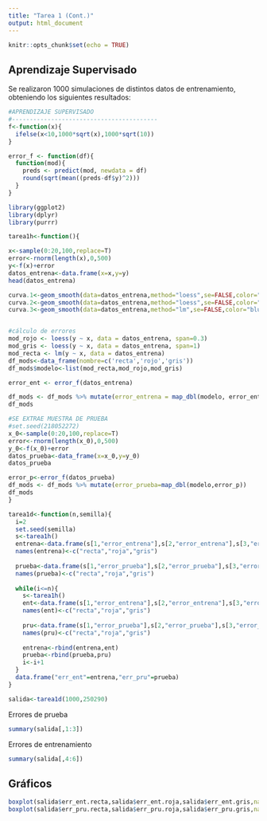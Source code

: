 ---
title: "Tarea 1 (Cont.)"
output: html_document
---

```{r setup, include=FALSE}
knitr::opts_chunk$set(echo = TRUE)
```

## Aprendizaje Supervisado

Se realizaron 1000 simulaciones de distintos datos de entrenamiento, obteniendo los siguientes resultados:

```{r include=FALSE}
#APRENDIZAJE SUPERVISADO
#-----------------------------------------
f<-function(x){
  ifelse(x<10,1000*sqrt(x),1000*sqrt(10))
}

error_f <- function(df){
  function(mod){
    preds <- predict(mod, newdata = df)
    round(sqrt(mean((preds-df$y)^2)))
  }
}

library(ggplot2)
library(dplyr)
library(purrr)
```

```{r include=FALSE}
tarea1h<-function(){

x<-sample(0:20,100,replace=T)
error<-rnorm(length(x),0,500)
y<-f(x)+error
datos_entrena<-data.frame(x=x,y=y)
head(datos_entrena)

curva.1<-geom_smooth(data=datos_entrena,method="loess",se=FALSE,color="gray",span=1,size=1.1)
curva.2<-geom_smooth(data=datos_entrena,method="loess",se=FALSE,color="red",span=0.3,size=1.1)
curva.3<-geom_smooth(data=datos_entrena,method="lm",se=FALSE,color="blue",span=1,size=1.1)


#cálculo de errores
mod_rojo <- loess(y ~ x, data = datos_entrena, span=0.3)
mod_gris <- loess(y ~ x, data = datos_entrena, span=1)
mod_recta <- lm(y ~ x, data = datos_entrena)
df_mods<-data_frame(nombre=c('recta','rojo','gris'))
df_mods$modelo<-list(mod_recta,mod_rojo,mod_gris)

error_ent <- error_f(datos_entrena)

df_mods <- df_mods %>% mutate(error_entrena = map_dbl(modelo, error_ent))
df_mods

#SE EXTRAE MUESTRA DE PRUEBA
#set.seed(218052272)
x_0<-sample(0:20,100,replace=T)
error<-rnorm(length(x_0),0,500)
y_0<-f(x_0)+error
datos_prueba<-data_frame(x=x_0,y=y_0)
datos_prueba

error_p<-error_f(datos_prueba)
df_mods <- df_mods %>% mutate(error_prueba=map_dbl(modelo,error_p))
df_mods
}

tarea1d<-function(n,semilla){
  i=2
  set.seed(semilla)
  s<-tarea1h()
  entrena<-data.frame(s[1,"error_entrena"],s[2,"error_entrena"],s[3,"error_entrena"])
  names(entrena)<-c("recta","roja","gris")
    
  prueba<-data.frame(s[1,"error_prueba"],s[2,"error_prueba"],s[3,"error_prueba"])
  names(prueba)<-c("recta","roja","gris")
  
  while(i<=n){
    s<-tarea1h()  
    ent<-data.frame(s[1,"error_entrena"],s[2,"error_entrena"],s[3,"error_entrena"])
    names(ent)<-c("recta","roja","gris")
    
    pru<-data.frame(s[1,"error_prueba"],s[2,"error_prueba"],s[3,"error_prueba"])
    names(pru)<-c("recta","roja","gris")
    
    entrena<-rbind(entrena,ent)
    prueba<-rbind(prueba,pru)
    i<-i+1
  }
  data.frame("err_ent"=entrena,"err_pru"=prueba)
}
```

```{r include=FALSE}
salida<-tarea1d(1000,250290)
```

Errores de prueba
```{r echo=FALSE}
summary(salida[,1:3])
``` 
Errores de entrenamiento
```{r echo=FALSE}
summary(salida[,4:6])
```

## Gráficos

```{r pressure, echo=FALSE}
boxplot(salida$err_ent.recta,salida$err_ent.roja,salida$err_ent.gris,names=c("recta","roja","gris"),main="Error de entrenamiento")
boxplot(salida$err_pru.recta,salida$err_pru.roja,salida$err_pru.gris,names=c("recta","roja","gris"),main="Error de prueba")
```

